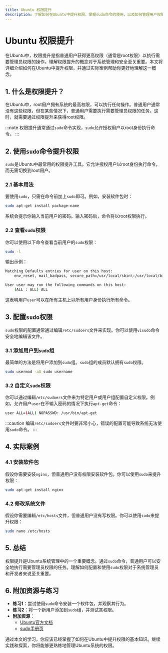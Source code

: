 ```yaml
---
title: Ubuntu 权限提升
description: 了解如何在Ubuntu中提升权限，掌握sudo命令的使用，以及如何管理用户权限。
---
```


# Ubuntu 权限提升

在Ubuntu中，权限提升是指普通用户获得更高权限（通常是root权限）以执行需要管理员权限的操作。理解权限提升的概念对于系统管理和安全至关重要。本文将详细介绍如何在Ubuntu中提升权限，并通过实际案例帮助你更好地理解这一概念。

## 1. 什么是权限提升？

在Ubuntu中，root用户拥有系统的最高权限，可以执行任何操作。普通用户通常没有这些权限，但在某些情况下，普通用户需要执行需要管理员权限的任务。这时，就需要通过权限提升来获得root权限。

:::note
权限提升通常通过`sudo`命令实现，`sudo`允许授权用户以root身份执行命令。
:::

## 2. 使用`sudo`命令提升权限

`sudo`是Ubuntu中最常用的权限提升工具。它允许授权用户以root身份执行命令，而无需切换到root用户。

### 2.1 基本用法

要使用`sudo`，只需在命令前加上`sudo`即可。例如，安装软件包时：

```bash
sudo apt-get install package-name
```

系统会提示你输入当前用户的密码。输入密码后，命令将以root权限执行。

### 2.2 查看`sudo`权限

你可以使用以下命令查看当前用户的`sudo`权限：

```bash
sudo -l
```

输出示例：

```bash
Matching Defaults entries for user on this host:
    env_reset, mail_badpass, secure_path=/usr/local/sbin\:/usr/local/bin\:/usr/sbin\:/usr/bin\:/sbin\:/bin

User user may run the following commands on this host:
    (ALL : ALL) ALL
```

这表明用户`user`可以在所有主机上以所有用户身份执行所有命令。

## 3. 配置`sudo`权限

`sudo`权限的配置通常通过编辑`/etc/sudoers`文件来实现。你可以使用`visudo`命令安全地编辑该文件。

### 3.1 添加用户到`sudo`组

最简单的方法是将用户添加到`sudo`组。`sudo`组的成员默认拥有`sudo`权限。

```bash
sudo usermod -aG sudo username
```

### 3.2 自定义`sudo`权限

你可以通过编辑`/etc/sudoers`文件来为特定用户或用户组配置自定义权限。例如，允许用户`user`在不输入密码的情况下执行`apt-get`命令：

```bash
user ALL=(ALL) NOPASSWD: /usr/bin/apt-get
```

:::caution
编辑`/etc/sudoers`文件时要非常小心，错误的配置可能导致系统无法使用`sudo`命令。
:::

## 4. 实际案例

### 4.1 安装软件包

假设你需要安装`nginx`，但普通用户没有权限安装软件包。你可以使用`sudo`来提升权限：

```bash
sudo apt-get install nginx
```

### 4.2 修改系统文件

假设你需要编辑`/etc/hosts`文件，但普通用户没有写权限。你可以使用`sudo`来提升权限：

```bash
sudo nano /etc/hosts
```

## 5. 总结

权限提升是Ubuntu系统管理中的一个重要概念。通过`sudo`命令，普通用户可以安全地执行需要管理员权限的任务。理解如何配置和使用`sudo`权限对于系统管理员和开发者来说至关重要。

## 6. 附加资源与练习

- **练习1**：尝试使用`sudo`命令安装一个软件包，并观察其行为。
- **练习2**：将一个新用户添加到`sudo`组，并测试其权限。
- **附加资源**：
  - [Ubuntu官方文档](https://help.ubuntu.com/)
  - [sudo手册页](https://manpages.ubuntu.com/manpages/focal/en/man8/sudo.8.html)

通过本文的学习，你应该已经掌握了如何在Ubuntu中提升权限的基本知识。继续实践和探索，你将能够更熟练地管理Ubuntu系统的权限。